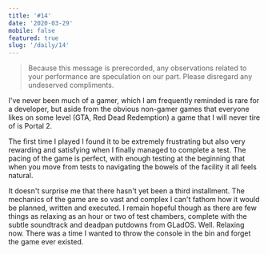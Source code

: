 ```yaml
---
title: '#14'
date: '2020-03-29'
mobile: false
featured: true
slug: '/daily/14'
---
```


> Because this message is prerecorded, any observations related to your performance are speculation on our part. Please disregard any undeserved compliments.

I've never been much of a gamer, which I am frequently reminded is rare for a developer, but aside from the obvious non-gamer games that everyone likes on some level (GTA, Red Dead Redemption) a game that I will never tire of is Portal 2.

The first time I played I found it to be extremely frustrating but also very rewarding and satisfying when I finally managed to complete a test. The pacing of the game is perfect, with enough testing at the beginning that when you move from tests to navigating the bowels of the facility it all feels natural.

It doesn't surprise me that there hasn't yet been a third installment. The mechanics of the game are so vast and complex I can't fathom how it would be planned, written and executed. I remain hopeful though as there are few things as relaxing as an hour or two of test chambers, complete with the subtle soundtrack and deadpan putdowns from GLadOS. Well. Relaxing now. There was a time I wanted to throw the console in the bin and forget the game ever existed.
